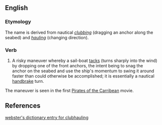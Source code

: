 ==English==

===Etymology===
The name is derived from nautical ''[[clubbing]]'' (dragging an anchor along the seabed) and ''[[hauling]]'' (changing direction).


===Verb===
{{en-verb}}

# A risky maneuver whereby a sail-boat [[tacks]] (turns sharply into the wind) by dropping one of the front anchors, the intent being to snag the anchor on the seabed and use the ship's momentum to swing it around faster than could otherwise be accomplished; it is essentially a nautical [[handbrake]] turn.

The maneuver is seen in the first [[Pirates of the Carribean]] movie.

==References==
[http://www.webster-dictionary.net/definition/Clubhaul webster's dictionary entry for clubhauling]